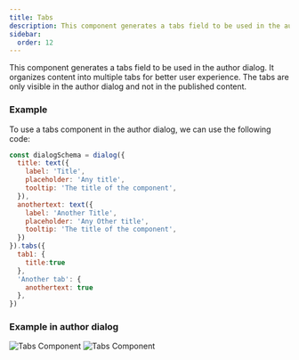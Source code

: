 ```yaml
---
title: Tabs
description: This component generates a tabs field to be used in the author dialog. It organizes content into multiple tabs for better user experience.
sidebar:
  order: 12
---
```


This component generates a tabs field to be used in the author dialog. It organizes content into multiple tabs for better user experience.
The tabs are only visible in the author dialog and not in the published content.

### Example
To use a tabs component in the author dialog, we can use the following code:
```jsx
const dialogSchema = dialog({
  title: text({
    label: 'Title',
    placeholder: 'Any title',
    tooltip: 'The title of the component',
  }),
  anothertext: text({
    label: 'Another Title',
    placeholder: 'Any Other title',
    tooltip: 'The title of the component',
  })
}).tabs({
  tab1: {
    title:true
  },
  'Another tab': {
    anothertext: true
  },
})
```

### Example in author dialog

![Tabs Component](../../../assets/components/tabs/tabs1.png)
![Tabs Component](../../../assets/components/tabs/tabs2.png)
